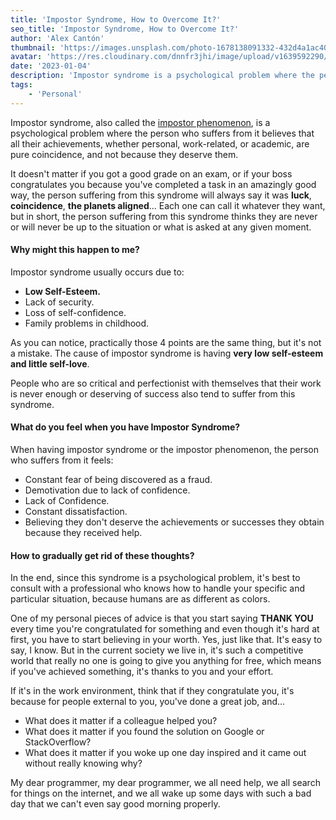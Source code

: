 ```yaml
---
title: 'Impostor Syndrome, How to Overcome It?'
seo_title: 'Impostor Syndrome, How to Overcome It?'
author: 'Alex Cantón'
thumbnail: 'https://images.unsplash.com/photo-1678138091332-432d4a1ac407?q=80&w=3270&auto=format&fit=crop&ixlib=rb-4.1.0&ixid=M3wxMjA3fDB8MHxwaG90by1wYWdlfHx8fGVufDB8fHx8fA%3D%3D'
avatar: 'https://res.cloudinary.com/dnnfr3jhi/image/upload/v1639592290/Blog/alex_r0u07u.webp'
date: '2023-01-04'
description: 'Impostor syndrome is a psychological problem where the person who suffers from it believes that all their achievements, whether personal, work-related, or academic, are pure coincidence'
tags:
    - 'Personal'
---
```


Impostor syndrome, also called the <u>impostor phenomenon</u>, is a psychological problem where the person who suffers from it believes that all their achievements, whether personal, work-related, or academic, are pure coincidence, and not because they deserve them.

It doesn't matter if you got a good grade on an exam, or if your boss congratulates you because you've completed a task in an amazingly good way, the person suffering from this syndrome will always say it was **luck**, **coincidence**, **the planets aligned**... Each one can call it whatever they want, but in short, the person suffering from this syndrome thinks they are never or will never be up to the situation or what is asked at any given moment.

#### Why might this happen to me?

Impostor syndrome usually occurs due to:

- **Low Self-Esteem.**
- Lack of security.
- Loss of self-confidence.
- Family problems in childhood.

As you can notice, practically those 4 points are the same thing, but it's not a mistake. The cause of impostor syndrome is having **very low self-esteem and little self-love**.

People who are so critical and perfectionist with themselves that their work is never enough or deserving of success also tend to suffer from this syndrome.

#### What do you feel when you have Impostor Syndrome?

When having impostor syndrome or the impostor phenomenon, the person who suffers from it feels:

- Constant fear of being discovered as a fraud.
- Demotivation due to lack of confidence.
- Lack of Confidence.
- Constant dissatisfaction.
- Believing they don't deserve the achievements or successes they obtain because they received help.

#### How to gradually get rid of these thoughts?

In the end, since this syndrome is a psychological problem, it's best to consult with a professional who knows how to handle your specific and particular situation, because humans are as different as colors.

One of my personal pieces of advice is that you start saying **THANK YOU** every time you're congratulated for something and even though it's hard at first, you have to start believing in your worth. Yes, just like that. It's easy to say, I know. But in the current society we live in, it's such a competitive world that really no one is going to give you anything for free, which means if you've achieved something, it's thanks to you and your effort.

If it's in the work environment, think that if they congratulate you, it's because for people external to you, you've done a great job, and...

- What does it matter if a colleague helped you?
- What does it matter if you found the solution on Google or StackOverflow?
- What does it matter if you woke up one day inspired and it came out without really knowing why?

My dear programmer, my dear programmer, we all need help, we all search for things on the internet, and we all wake up some days with such a bad day that we can't even say good morning properly. 